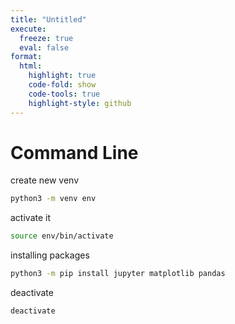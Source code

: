 ```yaml
---
title: "Untitled"
execute: 
  freeze: true
  eval: false
format:
  html:
    highlight: true
    code-fold: show
    code-tools: true
    highlight-style: github
---
```


# Command Line

create new venv
```bash
python3 -m venv env
```

activate it
```bash
source env/bin/activate
```

installing packages
```bash
python3 -m pip install jupyter matplotlib pandas
```

deactivate
```bash
deactivate
```